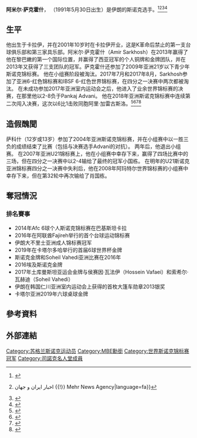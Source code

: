 
{{Infobox snooker player|name=Amir Sarkhosh|Nickname=|image=TEHRAN (Tasnim) – Amir Sarkhosh from Iran claimed a gold medal at the Snooker Single 15-Red event of ACBS 1st Asian Billiards Sports Championship.jpg|caption=[[Iranian|Iranian]] [[snooker|snooker]] [[player|player]], Amir Sarkhosh ,has taken the [[gold_medal|gold medal]] [[2019|2019]]|birth_date={{Birth date and age|1991|5|30|df=y}}|birth_place={{IRN}}[[厄尔布尔士省|厄尔布尔士省]][[卡拉季|卡拉季]]|Sport country={{IRN}}|Professional=2017年—|High ranking=136<small>（2019年8月）</small>|Prize money=[[Pound_sterling|£]] 598<ref>{{Cite web|title=Amir Sarkhosh Player Profile|url=https://www.snookerdatabase.co.uk/PlayerDetails.aspx?PlayerKey=1040|access-date=2020-08-02|website=snookerdatabase.co.uk|archive-date=2020-08-09|archive-url=https://web.archive.org/web/20200809064436/https://www.snookerdatabase.co.uk/PlayerDetails.aspx?playerKey=1040|dead-url=no}}</ref>|High break='''124''': <br> <small>2019 Qatar's opening six-ball World Cup (qualifying)</small>|Century break=9|Best finish=''Last 10'' <small>([[2020_Welsh_Open_(snooker)|2020 Welsh Open]])</small>|Other wins=|World champ=|medals={{MedalCountry | {{IRN}} }}
{{MedalSport | Mixed [[snooker|snooker]] }}
{{MedalCompetition | [[World_Games|World Games]] }}
{{MedalGold | [[World_Games_2017|2017 Wrocław]] | [[Snooker_at_the_2017_World_Games_–_mixed_singles|Individual]] }}
{{MedalSport | Men's [[snooker|snooker]] }}
{{MedalCompetition | [[Asian_Indoor_and_Martial_Arts_Games|Asian Indoor and Martial Arts Games]] }}
{{MedalGold | [[2017_Asian_Indoor_and_Martial_Arts_Games|2017 Ashgabat]] | [[Cue_sports_at_the_2017_Asian_Indoor_and_Martial_Arts_Games|Team]] }}
{{MedalSilver | [[2017_Asian_Indoor_and_Martial_Arts_Games|2017 Ashgabat]] | [[Cue_sports_at_the_2017_Asian_Indoor_and_Martial_Arts_Games|Six-red singles]] }}
{{MedalSilver | [[2017_Asian_Indoor_and_Martial_Arts_Games|2017 Ashgabat]] | [[Cue_sports_at_the_2017_Asian_Indoor_and_Martial_Arts_Games|Singles]] }}}}
'''阿米尔·萨克霍什'''， '''{{lang|en|Amir Sarkhosh}}'''（1991年5月30日出生）是伊朗的斯诺克选手。<ref>{{Cite web|title=Amir Sarkhosh Player Profile|url=https://www.snookerdatabase.co.uk/PlayerDetails.aspx?playerKey=1040|access-date=2020-08-01|website=snookerdatabase.co.uk|archive-date=2020-08-09|archive-url=https://web.archive.org/web/20200809064436/https://www.snookerdatabase.co.uk/PlayerDetails.aspx?playerKey=1040|dead-url=no}}</ref><ref>{{Cite web|title=امیر سرخوش|url=https://www.mehrnews.com/tag/%D8%A7%D9%85%DB%8C%D8%B1+%D8%B3%D8%B1%D8%AE%D9%88%D8%B4|access-date=2020-08-03|website=خبرگزاری مهر {{!}} اخبار ایران و جهان {{!}} Mehr News Agency|language=fa}}</ref><ref>{{Cite web|title=اخبار امیر سرخوش|url=http://tnews.ir/tags/%d8%a7%d9%85%db%8c%d8%b1-%d8%b3%d8%b1%d8%ae%d9%88%d8%b4|access-date=2020-08-03|website=tnews.ir|language=fa}}</ref><ref>{{Cite web|date=2019-10-30|title=بازتاب درخشش سرخوش در رقابتهای اسنوکر قهرمانی جهان|url=https://www.isna.ir/news/98080804049/بازتاب-درخشش-سرخوش-در-رقابتهای-اسنوکر-قهرمانی-جهان|access-date=2020-08-03|website=ایسنا|language=fa}}</ref>

== 生平 ==
他出生于卡拉伊，并在2001年10岁时在卡拉伊开业，这是K革命后禁止的第一支台球俱乐部和第三家具乐部。阿米尔·萨克霍什（Amir Sarkhosh）在2013年赢得了他在黎巴嫩的第一个国际位置，并赢得了西亚冠军的个人铜牌和金牌团队，并在2013年又获得了三支团队的冠军。萨克霍什还参加了2009年亚洲21岁以下青少年斯诺克锦标赛。 他在小组赛阶段被淘汰。2017年7月和2017年8月，Sarkhosh参加了亚洲6-红色锦标赛和IBSF 6-红色世界锦标赛，在四分之一决赛中两次都被淘汰。 在未成功参加2017年亚洲室内运动会之后，他进入了业余世界锦标赛的决赛，在那里他以2-8负于Pankaj Advani。 他在2018年亚洲斯诺克锦标赛中连续第二次闯入决赛，这次以6比1击败同胞阿里·加雷古斯洛。<ref>{{Cite web|date=|title=Amir Sarkhosh has been able to reach the professional sancrim – Sport News – Tasnim News – Tasnim|url=https://www.tasnimnews.com/fa/news/1398/03/13/2025507/%D8%A7%D9%85%DB%8C%D8%B1-%D8%B3%D8%B1%D8%AE%D9%88%D8%B4-%D8%A7%D8%B2-%D8%B1%D8%B3%DB%8C%D8%AF%D9%86-%D8%A8%D9%87-%D8%AC%D9%85%D8%B9-%D8%AD%D8%B1%D9%81%D9%87-%D8%A7%DB%8C-%D9%87%D8%A7-%D8%A8%D8%A7%D8%B2%D9%85%D8%A7%D9%86%D8%AF|archive-url=https://web.archive.org/web/20200820010156/https://www.tasnimnews.com/fa/news/1398/03/13/2025507/%D8%A7%D9%85%DB%8C%D8%B1-%D8%B3%D8%B1%D8%AE%D9%88%D8%B4-%D8%A7%D8%B2-%D8%B1%D8%B3%DB%8C%D8%AF%D9%86-%D8%A8%D9%87-%D8%AC%D9%85%D8%B9-%D8%AD%D8%B1%D9%81%D9%87-%D8%A7%DB%8C-%D9%87%D8%A7-%D8%A8%D8%A7%D8%B2%D9%85%D8%A7%D9%86%D8%AF|archive-date=2020-08-20|access-date=2020-08-01|website=خبرگزاری تسنیم – Tasnim|language=fa|dead-url=no}}</ref><ref>{{Cite web|title=امیر سرخوش از رسیدن به جمع حرفه‌ای‌ها بازماند- اخبار ورزشی – اخبار تسنیم – Tasnim|url=https://www.tasnimnews.com/fa/news/1398/03/13/2025507/%D8%A7%D9%85%DB%8C%D8%B1-%D8%B3%D8%B1%D8%AE%D9%88%D8%B4-%D8%A7%D8%B2-%D8%B1%D8%B3%DB%8C%D8%AF%D9%86-%D8%A8%D9%87-%D8%AC%D9%85%D8%B9-%D8%AD%D8%B1%D9%81%D9%87-%D8%A7%DB%8C-%D9%87%D8%A7-%D8%A8%D8%A7%D8%B2%D9%85%D8%A7%D9%86%D8%AF|access-date=2020-08-03|website=خبرگزاری تسنیم – Tasnim|language=fa|archive-date=2020-08-20|archive-url=https://web.archive.org/web/20200820010156/https://www.tasnimnews.com/fa/news/1398/03/13/2025507/%D8%A7%D9%85%DB%8C%D8%B1-%D8%B3%D8%B1%D8%AE%D9%88%D8%B4-%D8%A7%D8%B2-%D8%B1%D8%B3%DB%8C%D8%AF%D9%86-%D8%A8%D9%87-%D8%AC%D9%85%D8%B9-%D8%AD%D8%B1%D9%81%D9%87-%D8%A7%DB%8C-%D9%87%D8%A7-%D8%A8%D8%A7%D8%B2%D9%85%D8%A7%D9%86%D8%AF|dead-url=no}}</ref><ref>{{Cite web|last=1061|date=2019-08-04|title=ملی پوش اسنوکر: بدون توجه به حاشیه ها در پی موفقیت هستم|url=https://www.irna.ir/news/83422458/ملی-پوش-اسنوکر-بدون-توجه-به-حاشیه-ها-در-پی-موفقیت-هستم|access-date=2020-08-03|website=ایرنا|language=fa}}</ref><ref>{{Cite web|date=2012-09-25|title=امير سرخوش قهرمان اسنوكر ايران شد|url=https://www.isna.ir/news/91070403052/امير-سرخوش-قهرمان-اسنوكر-ايران-شد|access-date=2020-08-03|website=ایسنا|language=fa|archive-date=2020-08-20|archive-url=https://web.archive.org/web/20200820010157/https://www.isna.ir/news/91070403052/%D8%A7%D9%85%D9%8A%D8%B1-%D8%B3%D8%B1%D8%AE%D9%88%D8%B4-%D9%82%D9%87%D8%B1%D9%85%D8%A7%D9%86-%D8%A7%D8%B3%D9%86%D9%88%D9%83%D8%B1-%D8%A7%D9%8A%D8%B1%D8%A7%D9%86-%D8%B4%D8%AF|dead-url=no}}</ref>

== 造假醜聞 ==
萨科什（12岁或13岁）参加了2004年亚洲斯诺克锦标赛，并在小组赛中以一胜三负的成绩结束了比赛（包括与决赛选手Advani的对抗）。 两年后，他退出小组赛。 在2007年亚洲U21锦标赛上，他在小组赛中幸存下来，赢得了四场比赛中的三场，但在四分之一决赛中以2-4输给了最终的冠军小国栋。 在明年的U21斯诺克亚洲锦标赛四分之一决赛中失利后，他在2008年阿玛特尔世界锦标赛的小组赛中幸存下来，但在第32轮中再次输给了肖国栋。

== 奪冠情況 == 
=== 排名賽事 ===
* 2014年Afc 6球个人斯诺克锦标赛在巴基斯坦卡拉
* 2016年在阿联酋Fajireh举行的首个台球运动锦标赛
* 伊朗大不里士亚洲成人锦标赛冠军
* 2019年在卡塔尔多哈举行的首届6球世界杯金牌
* 斯诺克金牌和Soheil Vahedi亚洲比赛在2016年
* 2016埃及斯诺克金牌
* 2017年土库曼斯坦亚运会金牌与侯赛因·瓦法伊（Hossein Vafaei）和索希尔·瓦赫迪（Soheil Vahedi）
* 伊朗在韩国仁川亚洲室内运动会上获得的首枚大篷车勋章2013银奖
* 卡塔尔亚洲2019年六球桌球金牌
== 參考資料 ==
{{reflist}}

==外部連結==
{{Commonscat|Amir Sarkosh}}


[[Category:苏格兰斯诺克运动员|Category:苏格兰斯诺克运动员]]
[[Category:MBE勳銜|Category:MBE勳銜]]
[[Category:世界斯诺克锦标赛冠军|Category:世界斯诺克锦标赛冠军]]
[[Category:司諾克名人堂成員|Category:司諾克名人堂成員]]